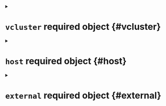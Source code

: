 


<details className="config-field" data-expandable="true">
<summary>

# `vcluster` <span className="config-field-required" data-required="true">required</span> <span className="config-field-type">object</span> <span className="config-field-default"></span> <span className="config-field-enum"></span> {#vcluster}



</summary>




<details className="config-field" data-expandable="false" open>
<summary>

## `service` <span className="config-field-required" data-required="true">required</span> <span className="config-field-type">string</span> <span className="config-field-default"></span> <span className="config-field-enum"></span> {#vcluster-service}



</summary>



</details>


</details>



<details className="config-field" data-expandable="true">
<summary>

# `host` <span className="config-field-required" data-required="true">required</span> <span className="config-field-type">object</span> <span className="config-field-default"></span> <span className="config-field-enum"></span> {#host}



</summary>




<details className="config-field" data-expandable="false" open>
<summary>

## `service` <span className="config-field-required" data-required="true">required</span> <span className="config-field-type">string</span> <span className="config-field-default"></span> <span className="config-field-enum"></span> {#host-service}



</summary>



</details>


</details>



<details className="config-field" data-expandable="true">
<summary>

# `external` <span className="config-field-required" data-required="true">required</span> <span className="config-field-type">object</span> <span className="config-field-default"></span> <span className="config-field-enum"></span> {#external}



</summary>




<details className="config-field" data-expandable="false" open>
<summary>

## `hostname` <span className="config-field-required" data-required="true">required</span> <span className="config-field-type">string</span> <span className="config-field-default"></span> <span className="config-field-enum"></span> {#external-hostname}



</summary>



</details>


</details>
